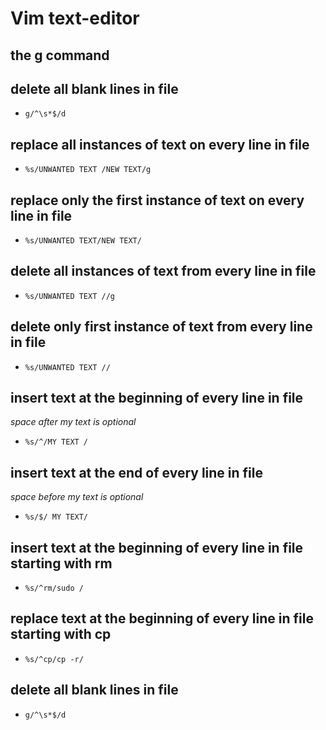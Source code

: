# Vim text-editor

## the g command 


## delete all blank lines in file
- `g/^\s*$/d`

## replace all instances of text on every line in file 
- `%s/UNWANTED TEXT /NEW TEXT/g`

## replace only the first instance of text on every line in file 
- `%s/UNWANTED TEXT/NEW TEXT/`

## delete all instances of text from every line in file 
- `%s/UNWANTED TEXT //g`

## delete only first instance of text from every line in file 
- `%s/UNWANTED TEXT //`

## insert text at the beginning of every line in file 
*space after my text is optional*
- `%s/^/MY TEXT /`

## insert text at the end of every line in file 
*space before my text is optional*
- `%s/$/ MY TEXT/`

## insert text at the beginning of every line in file starting with rm
- `%s/^rm/sudo /`

## replace text at the beginning of every line in file starting with cp
- `%s/^cp/cp -r/`

## delete all blank lines in file
- `g/^\s*$/d`



